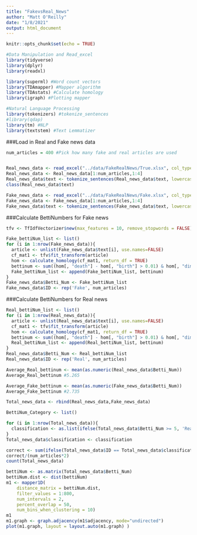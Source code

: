 ```yaml
---
title: "FakevsReal_News"
author: "Matt O'Reilly"
date: "1/8/2021"
output: html_document
---
```


```r
knitr::opts_chunk$set(echo = TRUE)
```

```r
#Data Manipulation and Read_excel
library(tidyverse) 
library(dplyr)
library(readxl)

library(superml) #Word count vectors
library(TDAmapper) #Mapper algorithm
library(TDAstats) #Calculate homology
library(igraph) #Plotting mapper

#Natural Language Processing
library(tokenizers) #tokenize_sentences
#library(qdap)
library(tm) #NLP
library(textstem) #Text Lemmatizer
```

###Load in Real and Fake news data
```r
num_articles = 400 #Pick how many fake and real articles are used


Real_news_data <- read_excel("../data/FakeRealNews/True.xlsx", col_types = "text", .name_repair = "minimal")
Real_news_data <- Real_news_data[1:num_articles,1:4]
Real_news_data$text <- tokenize_sentences(Real_news_data$text, lowercase = TRUE, strip_punct = TRUE, simplify = FALSE)
class(Real_news_data$text)

Fake_news_data <- read_excel("../data/FakeRealNews/Fake.xlsx", col_types = "text", .name_repair = "minimal")
Fake_news_data <- Fake_news_data[1:num_articles,1:4]
Fake_news_data$text <- tokenize_sentences(Fake_news_data$text, lowercase = TRUE, strip_punct = TRUE, simplify = FALSE)
```

###Calculate BettiNumbers for Fake news
```r
tfv <- TfIdfVectorizer$new(max_features = 10, remove_stopwords = FALSE)

Fake_bettiNum_list <- list()
for (i in 1:nrow(Fake_news_data)){
  article <- unlist(Fake_news_data$text[i], use.names=FALSE)
  cf_mat1 <- tfv$fit_transform(article)
  hom <- calculate_homology(cf_mat1, return_df = TRUE)
  bettinum <- sum((hom[, "death"] - hom[, "birth"] > 0.01) & hom[, "dimension"] == 1) 
  Fake_bettiNum_list <- append(Fake_bettiNum_list, bettinum)
}
Fake_news_data$Betti_Num <- Fake_bettiNum_list
Fake_news_data$ID <- rep('Fake', num_articles)
```


###Calculate BettiNumbers for Real news
```r
Real_bettiNum_list <- list()
for (i in 1:nrow(Real_news_data)){
  article <- unlist(Real_news_data$text[i], use.names=FALSE)
  cf_mat1 <- tfv$fit_transform(article)
  hom <- calculate_homology(cf_mat1, return_df = TRUE)
  bettinum <- sum((hom[, "death"] - hom[, "birth"] > 0.01) & hom[, "dimension"] == 1) 
  Real_bettiNum_list <- append(Real_bettiNum_list, bettinum)
}
Real_news_data$Betti_Num <- Real_bettiNum_list
Real_news_data$ID <- rep('Real', num_articles)
```


```r
Average_Real_bettinum <- mean(as.numeric(Real_news_data$Betti_Num))
Average_Real_bettinum #5.265

Average_Fake_bettinum <- mean(as.numeric(Fake_news_data$Betti_Num))
Average_Fake_bettinum #2.735

Total_news_data <- rbind(Real_news_data,Fake_news_data)

```

```r
BettiNum_Category <- list()

for (i in 1:nrow(Total_news_data)){
  classification <- as.list(ifelse(Total_news_data$Betti_Num >= 5, 'Real', 'Fake'))
}
Total_news_data$classification <- classification

correct <- sum(ifelse(Total_news_data$ID == Total_news_data$classification, 1, 0)) #Num of correctly classified news articles.
correct/(num_articles*2)
count(Total_news_data)
```


```r
bettiNum <- as.matrix(Total_news_data$Betti_Num)
bettiNum.dist <- dist(bettiNum)
m1 <- mapper1D(
    distance_matrix = bettiNum.dist,
    filter_values = 1:800,
    num_intervals = 2,
    percent_overlap = 50,
    num_bins_when_clustering = 10)
m1
m1.graph <- graph.adjacency(m1$adjacency, mode="undirected")
plot(m1.graph, layout = layout.auto(m1.graph) )

```


